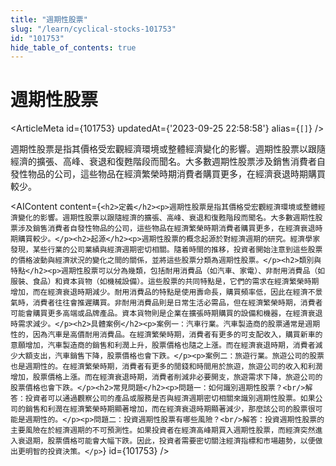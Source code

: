 ```yaml
---
title: "週期性股票"
slug: "/learn/cyclical-stocks-101753"
id: "101753"
hide_table_of_contents: true
---
```



# 週期性股票

<ArticleMeta id={101753} updatedAt={'2023-09-25 22:58:58'} alias={`[]`} />
<div className='border-solid border-b border-t-0 my-4 border-[var(--ifm-color-gray-300)]' />

週期性股票是指其價格受宏觀經濟環境或整體經濟變化的影響。週期性股票以跟隨經濟的擴張、高峰、衰退和復甦階段而聞名。大多數週期性股票涉及銷售消費者自發性物品的公司，這些物品在經濟繁榮時期消費者購買更多，在經濟衰退時期購買較少。

<AIContent content={`<h2>定義</h2><p>週期性股票是指其價格受宏觀經濟環境或整體經濟變化的影響。週期性股票以跟隨經濟的擴張、高峰、衰退和復甦階段而聞名。大多數週期性股票涉及銷售消費者自發性物品的公司，這些物品在經濟繁榮時期消費者購買更多，在經濟衰退時期購買較少。</p><h2>起源</h2><p>週期性股票的概念起源於對經濟週期的研究。經濟學家發現，某些行業的公司業績與經濟週期密切相關。隨着時間的推移，投資者開始注意到這些股票的價格波動與經濟狀況的變化之間的關係，並將這些股票分類為週期性股票。</p><h2>類別與特點</h2><p>週期性股票可以分為幾類，包括耐用消費品（如汽車、家電）、非耐用消費品（如服裝、食品）和資本貨物（如機械設備）。這些股票的共同特點是，它們的需求在經濟繁榮時期增加，而在經濟衰退時期減少。耐用消費品的特點是使用壽命長，購買頻率低，因此在經濟不景氣時，消費者往往會推遲購買。非耐用消費品則是日常生活必需品，但在經濟繁榮時期，消費者可能會購買更多高端或品牌產品。資本貨物則是企業在擴張時期購買的設備和機器，在經濟衰退時需求減少。</p><h2>具體案例</h2><p>案例一：汽車行業。汽車製造商的股票通常是週期性的，因為汽車是高價耐用消費品。在經濟繁榮時期，消費者有更多的可支配收入，購買新車的意願增加，汽車製造商的銷售和利潤上升，股票價格也隨之上漲。而在經濟衰退時期，消費者減少大額支出，汽車銷售下降，股票價格也會下跌。</p><p>案例二：旅遊行業。旅遊公司的股票也是週期性的。在經濟繁榮時期，消費者有更多的閒錢和時間用於旅遊，旅遊公司的收入和利潤增加，股票價格上漲。而在經濟衰退時期，消費者削減非必要開支，旅遊需求下降，旅遊公司的股票價格也會下跌。</p><h2>常見問題</h2><p>問題一：如何識別週期性股票？<br/>解答：投資者可以通過觀察公司的產品或服務是否與經濟週期密切相關來識別週期性股票。如果公司的銷售和利潤在經濟繁榮時期顯著增加，而在經濟衰退時期顯著減少，那麼該公司的股票很可能是週期性的。</p><p>問題二：投資週期性股票有哪些風險？<br/>解答：投資週期性股票的主要風險在於經濟週期的不可預測性。如果投資者在經濟高峰期買入週期性股票，而經濟突然進入衰退期，股票價格可能會大幅下跌。因此，投資者需要密切關注經濟指標和市場趨勢，以便做出更明智的投資決策。</p>`} id={101753} />
